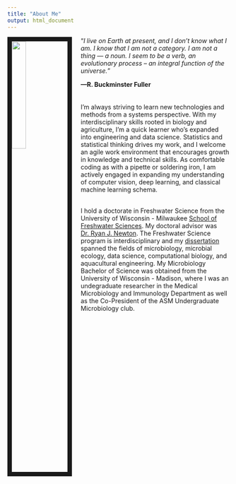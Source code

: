 ```yaml
---
title: "About Me"
output: html_document
---
```


<link rel="stylesheet" href="styles.css" type="text/css">

<img src="images/ryan.jpg" style="width:25%; border:10px solid; margin-right: 20px" align="left">


"*I live on Earth at present, and I don’t know what I am.*
*I know that I am not a category.*
*I am not a thing — a noun.*
*I seem to be a verb, an evolutionary process – an integral function of the universe.*"

**—R. Buckminster Fuller**
<br><br><br>
I'm always striving to learn new technologies and methods from a systems perspective. With my interdisciplinary skills rooted in biology and agriculture, I'm a quick learner who's expanded into engineering and data science. Statistics and statistical thinking drives my work, and I welcome an agile work environment that encourages growth in knowledge and technical skills. As comfortable coding as with a pipette or soldering iron, I am actively engaged in expanding my understanding of computer vision, deep learning, and classical machine learning schema.

<br>
I hold a doctorate in Freshwater Science from the University of Wisconsin - Milwaukee [School of Freshwater Sciences](https://uwm.edu/freshwater/). My doctoral advisor was [Dr. Ryan J. Newton](https://www.newtonlabuwm.org/). The Freshwater Science program is interdisciplinary and my [dissertation](https://dc.uwm.edu/cgi/viewcontent.cgi?article=2750&context=etd) spanned the fields of microbiology, microbial ecology, data science, computational biology, and aquacultural engineering. My Microbiology Bachelor of Science was obtained from the University of Wisconsin - Madison, where I was an undegraduate researcher in the Medical Microbiology and Immunology Department as well as the Co-President of the ASM Undergraduate Microbiology club. 